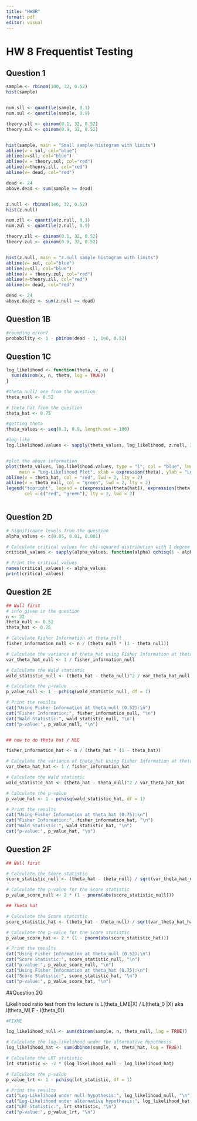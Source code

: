```yaml
---
title: "HW8R"
format: pdf
editor: visual
---
```


# HW 8 Frequentist Testing

## Question 1 

```r

sample <- rbinom(100, 32, 0.52)
hist(sample)


num.sll <- quantile(sample, 0.1)
num.sul <- quantile(sample, 0.9)

theory.sll <- qbinom(0.1, 32, 0.52)
theory.sul <- qbinom(0.9, 32, 0.52)


hist(sample, main = "Small sample histogram with limits")
abline(v = sul, col="blue")
abline(v=sll, col="blue")
abline(v = theory.sul, col="red")
abline(v=theory.sll, col="red")
abline(v= dead, col="red")

dead <- 24
above.dead <- sum(sample >= dead)


z.null <- rbinom(1e6, 32, 0.52)
hist(z.null)

num.zll <- quantile(z.null, 0.1)
num.zul <- quantile(z.null, 0.9)

theory.zll <- qbinom(0.1, 32, 0.52)
theory.zul <- qbinom(0.9, 32, 0.52)


hist(z.null, main = "z.null sample histogram with limits")
abline(v= sul, col="blue")
abline(v=sll, col="blue")
abline(v = theory.zul, col="red")
abline(v=theory.zll, col="red")
abline(v= dead, col="red")

dead <- 24
above.deadz <- sum(z.null >= dead)


```

## Question 1B

```r
#rounding error? 
probability <- 1 - pbinom(dead - 1, 1e6, 0.52)

```

## Question 1C

```r

log_likelihood <- function(theta, x, n) {
  sum(dbinom(x, n, theta, log = TRUE))
}

#theta null/ one from the question
theta_null <- 0.52

# theta hat from the question
theta_hat <- 0.75

#getting theta
theta_values <- seq(0.1, 0.9, length.out = 100)

#log like
log.likelihood.values <- sapply(theta_values, log_likelihood, z.null, 32)


#plot the above information
plot(theta_values, log.likelihood.values, type = "l", col = "blue", lwd = 2,
     main = "Log-Likelihood Plot", xlab = expression(theta), ylab = "Log-Likelihood")
abline(v = theta_hat, col = "red", lwd = 2, lty = 2)
abline(v = theta_null, col = "green", lwd = 2, lty = 2)
legend("topright", legend = c(expression(theta[hat]), expression(theta[null])),
       col = c("red", "green"), lty = 2, lwd = 2)



```

## Question 2D

```r
# Significance levels from the question
alpha_values <- c(0.05, 0.01, 0.001)

# Calculate critical values for chi-squared distribution with 1 degree of freedom for each alpha
critical_values <- sapply(alpha_values, function(alpha) qchisq(1 - alpha, df = 1))

# Print the critical values
names(critical_values) <- alpha_values
print(critical_values)

```

## Question 2E

```r

## Null first
# info given in the question
n <- 32
theta_null <- 0.52
theta_hat <- 0.75

# Calculate Fisher Information at theta_null
fisher_information_null <- n / (theta_null * (1 - theta_null))

# Calculate the variance of theta_hat using Fisher Information at theta_null
var_theta_hat_null <- 1 / fisher_information_null

# Calculate the Wald statistic
wald_statistic_null <- (theta_hat - theta_null)^2 / var_theta_hat_null

# Calculate the p-value
p_value_null <- 1 - pchisq(wald_statistic_null, df = 1)

# Print the results
cat("Using Fisher Information at theta_null (0.52):\n")
cat("Fisher Information:", fisher_information_null, "\n")
cat("Wald Statistic:", wald_statistic_null, "\n")
cat("p-value:", p_value_null, "\n")


## now to do theta hat / MLE

fisher_information_hat <- n / (theta_hat * (1 - theta_hat))

# Calculate the variance of theta_hat using Fisher Information at theta_hat
var_theta_hat_hat <- 1 / fisher_information_hat

# Calculate the Wald statistic
wald_statistic_hat <- (theta_hat - theta_null)^2 / var_theta_hat_hat

# Calculate the p-value
p_value_hat <- 1 - pchisq(wald_statistic_hat, df = 1)

# Print the results
cat("Using Fisher Information at theta_hat (0.75):\n")
cat("Fisher Information:", fisher_information_hat, "\n")
cat("Wald Statistic:", wald_statistic_hat, "\n")
cat("p-value:", p_value_hat, "\n")


```

## Question 2F 

```r

## NUll first

# Calculate the Score statistic
score_statistic_null <- (theta_hat - theta_null) / sqrt(var_theta_hat_null)

# Calculate the p-value for the Score statistic
p_value_score_null <- 2 * (1 - pnorm(abs(score_statistic_null)))

## Theta hat

# Calculate the Score statistic
score_statistic_hat <- (theta_hat - theta_null) / sqrt(var_theta_hat_hat)

# Calculate the p-value for the Score statistic
p_value_score_hat <- 2 * (1 - pnorm(abs(score_statistic_hat)))

# Print the results
cat("Using Fisher Information at theta_null (0.52):\n")
cat("Score Statistic:", score_statistic_null, "\n")
cat("p-value:", p_value_score_null, "\n")
cat("Using Fisher Information at theta_hat (0.75):\n")
cat("Score Statistic:", score_statistic_hat, "\n")
cat("p-value:", p_value_score_hat, "\n")
```

##Question 2G 

Likelihood ratio test from the lecture is L(theta_LME|X) / L(theta_0 |X) aka l(theta_MLE - l(theta_0))


```r

#FIXME

log_likelihood_null <- sum(dbinom(sample, n, theta_null, log = TRUE))

# Calculate the log-likelihood under the alternative hypothesis
log_likelihood_hat <- sum(dbinom(sample, n, theta_hat, log = TRUE))

# Calculate the LRT statistic
lrt_statistic <- -2 * (log_likelihood_null - log_likelihood_hat)

# Calculate the p-value
p_value_lrt <- 1 - pchisq(lrt_statistic, df = 1)

# Print the results
cat("Log-Likelihood under null hypothesis:", log_likelihood_null, "\n")
cat("Log-Likelihood under alternative hypothesis:", log_likelihood_hat, "\n")
cat("LRT Statistic:", lrt_statistic, "\n")
cat("p-value:", p_value_lrt, "\n")


```














